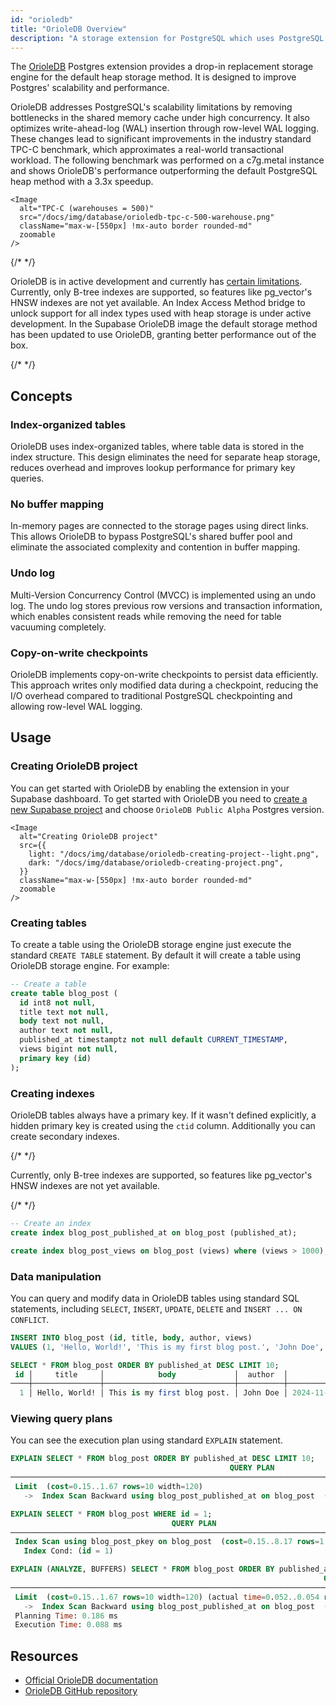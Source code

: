 ```yaml
---
id: "orioledb"
title: "OrioleDB Overview"
description: "A storage extension for PostgreSQL which uses PostgreSQL's pluggable storage system"
---
```


The [OrioleDB](https://www.orioledb.com/) Postgres extension provides a drop-in replacement storage engine for the default heap storage method. It is designed to improve Postgres' scalability and performance.

OrioleDB addresses PostgreSQL's scalability limitations by removing bottlenecks in the shared memory cache under high concurrency. It also optimizes write-ahead-log (WAL) insertion through row-level WAL logging. These changes lead to significant improvements in the industry standard TPC-C benchmark, which approximates a real-world transactional workload. The following benchmark was performed on a c7g.metal instance and shows OrioleDB's performance outperforming the default PostgreSQL heap method with a 3.3x speedup.

```
<Image
  alt="TPC-C (warehouses = 500)"
  src="/docs/img/database/orioledb-tpc-c-500-warehouse.png"
  className="max-w-[550px] !mx-auto border rounded-md"
  zoomable
/>
```

{/* <Admonition type="note"> */}

OrioleDB is in active development and currently has [certain limitations](https://www.orioledb.com/docs/usage/getting-started#current-limitations). Currently, only B-tree indexes are supported, so features like pg_vector's HNSW indexes are not yet available. An Index Access Method bridge to unlock support for all index types used with heap storage is under active development. In the Supabase OrioleDB image the default storage method has been updated to use OrioleDB, granting better performance out of the box.

{/* </Admonition> */}

## Concepts

### Index-organized tables

OrioleDB uses index-organized tables, where table data is stored in the index structure. This design eliminates the need for separate heap storage, reduces overhead and improves lookup performance for primary key queries.

### No buffer mapping

In-memory pages are connected to the storage pages using direct links. This allows OrioleDB to bypass PostgreSQL's shared buffer pool and eliminate the associated complexity and contention in buffer mapping.

### Undo log

Multi-Version Concurrency Control (MVCC) is implemented using an undo log. The undo log stores previous row versions and transaction information, which enables consistent reads while removing the need for table vacuuming completely.

### Copy-on-write checkpoints

OrioleDB implements copy-on-write checkpoints to persist data efficiently. This approach writes only modified data during a checkpoint, reducing the I/O overhead compared to traditional PostgreSQL checkpointing and allowing row-level WAL logging.

## Usage

### Creating OrioleDB project

You can get started with OrioleDB by enabling the extension in your Supabase dashboard.
To get started with OrioleDB you need to [create a new Supabase project](https://supabase.com/dashboard/new/_) and choose `OrioleDB Public Alpha` Postgres version.

```
<Image
  alt="Creating OrioleDB project"
  src={{
    light: "/docs/img/database/orioledb-creating-project--light.png",
    dark: "/docs/img/database/orioledb-creating-project.png",
  }}
  className="max-w-[550px] !mx-auto border rounded-md"
  zoomable
/>
```

### Creating tables

To create a table using the OrioleDB storage engine just execute the standard `CREATE TABLE` statement. By default it will create a table using OrioleDB storage engine. For example:

```sql
-- Create a table
create table blog_post (
  id int8 not null,
  title text not null,
  body text not null,
  author text not null,
  published_at timestamptz not null default CURRENT_TIMESTAMP,
  views bigint not null,
  primary key (id)
);
```

### Creating indexes

OrioleDB tables always have a primary key. If it wasn't defined explicitly, a hidden primary key is created using the `ctid` column.
Additionally you can create secondary indexes.

{/* <Admonition type="note"> */}

Currently, only B-tree indexes are supported, so features like pg_vector's HNSW indexes are not yet available.

{/* </Admonition> */}

```sql
-- Create an index
create index blog_post_published_at on blog_post (published_at);

create index blog_post_views on blog_post (views) where (views > 1000);
```

### Data manipulation

You can query and modify data in OrioleDB tables using standard SQL statements, including `SELECT`, `INSERT`, `UPDATE`, `DELETE` and `INSERT ... ON CONFLICT`.

```sql
INSERT INTO blog_post (id, title, body, author, views)
VALUES (1, 'Hello, World!', 'This is my first blog post.', 'John Doe', 1000);

SELECT * FROM blog_post ORDER BY published_at DESC LIMIT 10;
 id │     title     │            body             │  author  │         published_at          │ views
────┼───────────────┼─────────────────────────────┼──────────┼───────────────────────────────┼───────
  1 │ Hello, World! │ This is my first blog post. │ John Doe │ 2024-11-15 12:04:18.756824+01 │  1000
```

### Viewing query plans

You can see the execution plan using standard `EXPLAIN` statement.

```sql
EXPLAIN SELECT * FROM blog_post ORDER BY published_at DESC LIMIT 10;
                                                 QUERY PLAN
────────────────────────────────────────────────────────────────────────────────────────────────────────────
 Limit  (cost=0.15..1.67 rows=10 width=120)
   ->  Index Scan Backward using blog_post_published_at on blog_post  (cost=0.15..48.95 rows=320 width=120)

EXPLAIN SELECT * FROM blog_post WHERE id = 1;
                                    QUERY PLAN
──────────────────────────────────────────────────────────────────────────────────
 Index Scan using blog_post_pkey on blog_post  (cost=0.15..8.17 rows=1 width=120)
   Index Cond: (id = 1)

EXPLAIN (ANALYZE, BUFFERS) SELECT * FROM blog_post ORDER BY published_at DESC LIMIT 10;
                                                                      QUERY PLAN
──────────────────────────────────────────────────────────────────────────────────────────────────────────────────────────────────────────────────────
 Limit  (cost=0.15..1.67 rows=10 width=120) (actual time=0.052..0.054 rows=1 loops=1)
   ->  Index Scan Backward using blog_post_published_at on blog_post  (cost=0.15..48.95 rows=320 width=120) (actual time=0.050..0.052 rows=1 loops=1)
 Planning Time: 0.186 ms
 Execution Time: 0.088 ms
```

## Resources

- [Official OrioleDB documentation](https://www.orioledb.com/docs)
- [OrioleDB GitHub repository](https://github.com/orioledb/orioledb)
